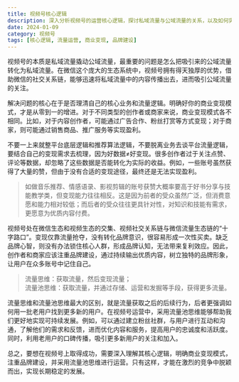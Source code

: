 ```yaml
---
title: 视频号核心逻辑
description: 深入分析视频号的运营核心逻辑，探讨私域流量与公域流量的关系，以及如何实现有效的商业变现
date: 2024-01-09
category: 视频号
tags: [核心逻辑, 流量运营, 商业变现, 品牌建设]
---
```


视频号的本质是私域流量撬动公域流量，最重要的问题是怎么把吸引来的公域流量转化为私域流量。在微信这个庞大的生态系统中，视频号拥有得天独厚的优势，借助微信的社交关系链，能够迅速将私域流量中的内容传播出去，进而吸引公域流量的关注。

解决问题的核心在于是否理清自己的核心业务和流量逻辑。明确好你的商业变现模式，才是从零到一的增进。对于不同类型的创作者或商家来说，商业变现模式各不相同。比如，对于内容创作者，可能通过广告合作、粉丝打赏等方式变现；对于商家，则可能通过销售商品、推广服务等实现盈利。

不要一上来就整平台底层逻辑和推荐算法逻辑，不要脱离业务去谈平台流量逻辑，要结合自己的变现需求去梳理，因为好数据≠好变现。很多创作者过于关注点赞、评论等数据，却忽略了这些数据是否能转化为实际的收益。例如，一些账号虽然获得了大量的赞，但由于没有合适的变现途径，最终还是无法实现盈利。

> 如做音乐推荐、情感语录、影视剪辑的账号获赞大概率要高于好书分享与技能教学类，但变现能力往往相反。这是因为前者的受众虽然广泛，但消费意愿和能力相对较低；而后者的受众往往更具针对性，对知识和技能有需求，更愿意为优质内容付费。

视频号处在微信生态和视频生态的交集、视频社交关系链与微信流量生态链的“十字路口”。变现仅靠流量抢夺，没有转化品牌意识，很容易形成一次性买卖。缺乏品牌心智，则没有办法锁住核心人群，形成品牌认知，无法带来复利效应。因此，创作者和商家应该注重品牌建设，通过持续输出优质内容，树立独特的品牌形象，让用户在众多账号中记住自己。

> 流量思维：获取流量，然后变现流量；  
> 流量池思维：获取流量，并通过存储、运营和发掘等手段，获得更多流量。

流量思维和流量池思维最大的区别，就是流量获取之后的后续行为，后者更强调如何用一批老用户找到更多新的用户。在视频号运营中，采用流量池思维能够帮助我们更好地实现可持续发展。例如，可以通过建立粉丝社群，与用户进行互动和沟通，了解他们的需求和反馈，进而优化内容和服务，提高用户的忠诚度和活跃度。同时，利用老用户的口碑传播，吸引更多新用户的关注和加入。

总之，要想在视频号上取得成功，需要深入理解其核心逻辑，明确商业变现模式，注重品牌建设，并采用流量池思维进行运营。只有这样，才能在激烈的竞争中脱颖而出，实现长期稳定的发展。